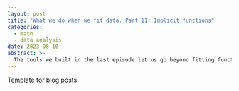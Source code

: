 ```yaml
---
layout: post
title: "What we do when we fit data. Part 11: Implicit functions"
categories:
  - math
  - data analysis
date: 2023-08-10
abstract: >-
  The tools we built in the last episode let us go beyond fitting functions of the form *y*&nbsp;=@nbsp;*f(x)*.  They work for inverse functions and implicit functions as well.  For example, we can fit circles!
---
```


Template for blog posts